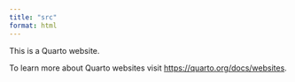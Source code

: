 ```yaml
---
title: "src"
format: html
---
```


This is a Quarto website.

To learn more about Quarto websites visit <https://quarto.org/docs/websites>.
